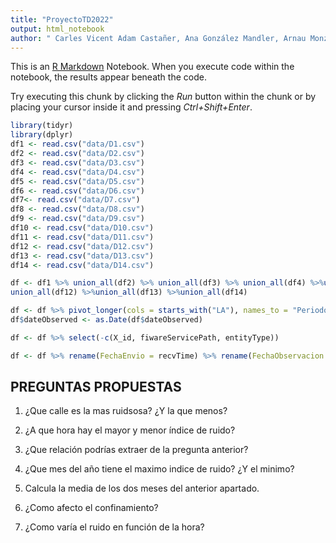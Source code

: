 ```yaml
---
title: "ProyectoTD2022"
output: html_notebook
author: " Carles Vicent Adam Castañer, Ana González Mandler, Arnau Monzó Ferragut, Ivan Alexandrov y Amparo Galvez Vilar"
---
```


This is an [R Markdown](http://rmarkdown.rstudio.com) Notebook. When you execute code within the notebook, the results appear beneath the code.

Try executing this chunk by clicking the *Run* button within the chunk or by placing your cursor inside it and pressing *Ctrl+Shift+Enter*.

```r
library(tidyr)
library(dplyr)
df1 <- read.csv("data/D1.csv")
df2 <- read.csv("data/D2.csv")
df3 <- read.csv("data/D3.csv")
df4 <- read.csv("data/D4.csv")
df5 <- read.csv("data/D5.csv")
df6 <- read.csv("data/D6.csv")
df7<- read.csv("data/D7.csv")
df8 <- read.csv("data/D8.csv")
df9 <- read.csv("data/D9.csv")
df10 <- read.csv("data/D10.csv")
df11 <- read.csv("data/D11.csv")
df12 <- read.csv("data/D12.csv")
df13 <- read.csv("data/D13.csv")
df14 <- read.csv("data/D14.csv")

df <- df1 %>% union_all(df2) %>% union_all(df3) %>% union_all(df4) %>%union_all(df5) %>%union_all(df6) %>%union_all(df7) %>%union_all(df8) %>%union_all(df9) %>%union_all(df10) %>%union_all(df11) %>%
union_all(df12) %>%union_all(df13) %>%union_all(df14)

df <- df %>% pivot_longer(cols = starts_with("LA"), names_to = "Periodo", values_to = "Valores", names_prefix = "/")
df$dateObserved <- as.Date(df$dateObserved)

df <- df %>% select(-c(X_id, fiwareServicePath, entityType))

df <- df %>% rename(FechaEnvio = recvTime) %>% rename(FechaObservacion = dateObserved) %>% rename(IdEntidad = entityId)

```

## PREGUNTAS PROPUESTAS

1.  ¿Que calle es la mas ruidsosa? ¿Y la que menos?

2.  ¿A que hora hay el mayor y menor índice de ruido?

3.  ¿Que relación podrías extraer de la pregunta anterior?

4.  ¿Que mes del año tiene el maximo indice de ruido? ¿Y el minimo?

5.  Calcula la media de los dos meses del anterior apartado.

6.  ¿Como afecto el confinamiento?

7.  ¿Como varía el ruido en función de la hora?
